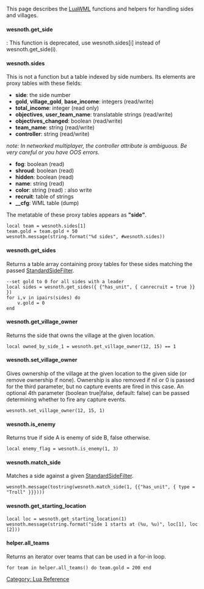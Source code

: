 This page describes the [[LuaWML]] functions and helpers for handling sides and villages.

==== wesnoth.get_side ====

{{DevFeature1.11}}: This function is deprecated, use wesnoth.sides[i] instead of wesnoth.get_side(i).

==== wesnoth.sides ====

This is not a function but a table indexed by side numbers. Its elements are proxy tables with these fields:
* '''side''': the side number
* '''gold''', '''village_gold''', '''base_income''': integers (read/write)
* '''total_income''': integer (read only)
* '''objectives''', '''user_team_name''': translatable strings (read/write)
* '''objectives_changed''': boolean (read/write)
* '''team_name''': string (read/write)
* '''controller''': string (read/write)
''note: In networked multiplayer, the controller attribute is ambiguous. Be very careful or you have OOS errors.''
* '''fog''': boolean (read)
* '''shroud''': boolean (read)
* '''hidden''': boolean (read)
* '''name''': string (read)
* '''color''': string (read) {{DevFeature1.11}}: also write
* '''recruit''': table of strings
* '''__cfg''': WML table (dump)

The metatable of these proxy tables appears as '''"side"'''.

 local team = wesnoth.sides[1]
 team.gold = team.gold + 50
 wesnoth.message(string.format("%d sides", #wesnoth.sides))

==== wesnoth.get_sides ====

Returns a table array containing proxy tables for these sides matching the passed [[StandardSideFilter]].
 --set gold to 0 for all sides with a leader
 local sides = wesnoth.get_sides({ {"has_unit", { canrecruit = true }} })
 for i,v in ipairs(sides) do
     v.gold = 0
 end

==== wesnoth.get_village_owner ====

Returns the side that owns the village at the given location.

 local owned_by_side_1 = wesnoth.get_village_owner(12, 15) == 1

==== wesnoth.set_village_owner ====

Gives ownership of the village at the given location to the given side (or remove ownership if none). Ownership is also removed if nil or 0 is passed for the third parameter, but no capture events are fired in this case.
An optional 4th parameter (boolean true|false, default: false) can be passed determining whether to fire any capture events.

 wesnoth.set_village_owner(12, 15, 1)

==== wesnoth.is_enemy ====

Returns true if side A is enemy of side B, false otherwise.

 local enemy_flag = wesnoth.is_enemy(1, 3)

==== wesnoth.match_side ====

Matches a side against a given [[StandardSideFilter]].

 wesnoth.message(tostring(wesnoth.match_side(1, {{"has_unit", { type = "Troll" }}})))

==== wesnoth.get_starting_location ====

 local loc = wesnoth.get_starting_location(1)
 wesnoth.message(string.format("side 1 starts at (%u, %u)", loc[1], loc[2]))

==== helper.all_teams ====

Returns an iterator over teams that can be used in a for-in loop.

 for team in helper.all_teams() do team.gold = 200 end

[[Category: Lua Reference]]

